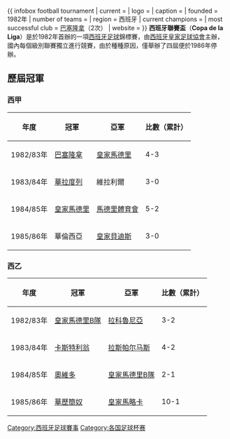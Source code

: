 {{ infobox football tournament
| current               = 
| logo                  = 
| caption               = 
| founded               = 1982年
| number of teams       = 
| region                = 西班牙
| current champions     = 
| most successful club  = [[巴塞隆拿足球會|巴塞隆拿]]（2次）
| website               = 
}}
'''西班牙聯賽盃'''（'''Copa de la Liga'''）是於1982年首辦的一項[[西班牙|西班牙]][[足球|足球]]錦標賽，由[[西班牙皇家足球協會|西班牙皇家足球協會]]主辦，國內每個級別聯賽獨立進行競賽，由於種種原因，僅舉辦了四屆便於1986年停辦。

== 歷屆冠軍 ==
=== 西甲 ===
{| class="wikitable"
|-
! 年度
! 冠軍
! 亞軍
! 比數（累計）
|-
| 1982/83年
| [[巴塞罗那足球俱乐部|巴塞隆拿]]
| [[皇家马德里|皇家馬德里]]
| 4-3
|-
| 1983/84年
| [[皇家巴利亞多利德足球俱樂部|華拉度列]]
| 維拉利爾 
| 3-0
|-
| 1984/85年
| [[皇家马德里|皇家馬德里]]
| [[马德里竞技|馬德里體育會]]
| 5-2
|-
| 1985/86年
| 華倫西亞
| [[皇家贝蒂斯足球俱乐部|皇家貝迪斯]]
| 3-0
|}

=== 西乙 ===
{| class="wikitable"
|-
! 年度
! 冠軍
! 亞軍
! 比數（累計）
|-
| 1982/83年
| [[皇家马德里|皇家馬德里B隊]]
| [[拉科魯尼亞體育會|拉科魯尼亞]]
| 3-2
|-
| 1983/84年
| [[卡斯特利翁體育會|卡斯特利翁]]
| [[Unión_Deportiva_Las_Palmas|拉斯帕尔马斯]]
| 4-2
|-
| 1984/85年
| [[Real_Oviedo|奧維多]]
| [[皇家马德里|皇家馬德里B隊]]
| 2-1
|-
| 1985/86年
| [[巴列卡诺足球俱乐部|華歷簡奴]]
| [[皇家馬略卡|皇家馬略卡]]
| 10-1
|}

{{National football (soccer) league cups}}
{{DEFAULTSORT:Copa De La Liga}}

[[Category:西班牙足球賽事|Category:西班牙足球賽事]]
[[Category:各国足球杯赛|Category:各国足球杯赛]]